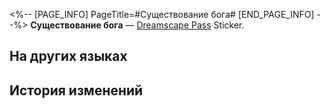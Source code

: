 <%-- [PAGE_INFO]
PageTitle=#Существование бога#
[END_PAGE_INFO] --%>
{{Предмет Инфобокс
|id          = 223806
|Изображение = Dreamscape Pass Sticker Существование бога.png
|Тип         = Dreamscape Pass Sticker
|Тип2        = Последний магнат Stickers
|Инвентарь   = 
|Редкость    = 4
|Эффект      = 
|Описание    = Пронумерованные наклейки, используемые для украшения дневника сновидений. Бывают самыми разными.
|Источник1   = [[Исследуйте жилой район Рифа потока сновидений и узнайте о Божестве Жестянок]]
}}
{{Описание|Если веришь, он существует. Если не веришь, его нет.}}
'''Существование бога''' — [[Dreamscape Pass]] Sticker.

==На других языках==
{{На других языках
|en   = The Existence of God
|zhs  = 神的存在
|zht  = 神的存在
|ja   = 神の存在
|ko   = 신의 존재
|es   = La existencia divina
|fr   = L'existence d'un dieu
|ru   = Существование бога
|th   = การมีอยู่ของเทพเจ้า
|vi   = Sự Tồn Tại Của Thần
|de   = Die Existenz eines Gottes
|id   = Keberadaan Dewa
|pt   = A Existência Divina
}}

==История изменений==
{{История изменений|3.5}}